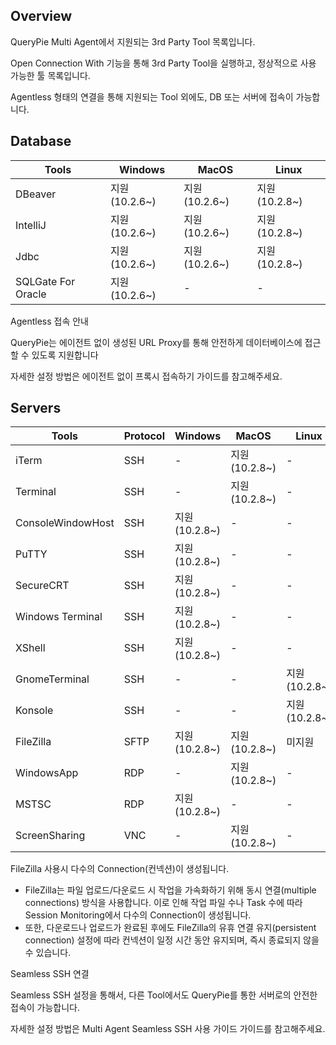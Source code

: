 ## Overview
QueryPie Multi Agent에서 지원되는 3rd Party Tool 목록입니다.

Open Connection With 기능을 통해 3rd Party Tool을 실행하고, 정상적으로 사용 가능한 툴 목록입니다.

Agentless 형태의 연결을 통해 지원되는 Tool 외에도, DB 또는 서버에 접속이 가능합니다.

## Database
| Tools              | Windows      | MacOS        | Linux        |
| ------------------ | ------------ | ------------ | ------------ |
| DBeaver            | 지원 (10.2.6~) | 지원 (10.2.6~) | 지원 (10.2.8~) |
| IntelliJ           | 지원 (10.2.6~) | 지원 (10.2.6~) | 지원 (10.2.8~) |
| Jdbc               | 지원 (10.2.6~) | 지원 (10.2.6~) | 지원 (10.2.8~) |
| SQLGate For Oracle | 지원 (10.2.6~) | -            | -            |

Agentless 접속 안내

QueryPie는 에이전트 없이 생성된 URL Proxy를 통해 안전하게 데이터베이스에 접근할 수 있도록 지원합니다

자세한 설정 방법은 에이전트 없이 프록시 접속하기  가이드를 참고해주세요.

## Servers
| Tools             | Protocol | Windows      | MacOS        | Linux        |
| ----------------- | -------- | ------------ | ------------ | ------------ |
| iTerm             | SSH      | -            | 지원 (10.2.8~) | -            |
| Terminal          | SSH      | -            | 지원 (10.2.8~) | -            |
| ConsoleWindowHost | SSH      | 지원 (10.2.8~) | -            | -            |
| PuTTY             | SSH      | 지원 (10.2.8~) | -            | -            |
| SecureCRT         | SSH      | 지원 (10.2.8~) | -            | -            |
| Windows Terminal  | SSH      | 지원 (10.2.8~) | -            | -            |
| XShell            | SSH      | 지원 (10.2.8~) | -            | -            |
| GnomeTerminal     | SSH      | -            | -            | 지원 (10.2.8~) |
| Konsole           | SSH      | -            | -            | 지원 (10.2.8~) |
| FileZilla         | SFTP     | 지원 (10.2.8~) | 지원 (10.2.8~) | 미지원          |
| WindowsApp        | RDP      | -            | 지원 (10.2.8~) | -            |
| MSTSC             | RDP      | 지원 (10.2.8~) | -            | -            |
| ScreenSharing     | VNC      | -            | 지원 (10.2.8~) | -            |

FileZilla 사용시 다수의 Connection(컨넥션)이 생성됩니다.

* FileZilla는 파일 업로드/다운로드 시 작업을 가속화하기 위해 동시 연결(multiple connections) 방식을 사용합니다. 이로 인해 작업 파일 수나 Task 수에 따라 Session Monitoring에서 다수의 Connection이 생성됩니다.
* 또한, 다운로드나 업로드가 완료된 후에도 FileZilla의 유휴 연결 유지(persistent connection) 설정에 따라 컨넥션이 일정 시간 동안 유지되며, 즉시 종료되지 않을 수 있습니다.

Seamless SSH 연결

Seamless SSH 설정을 통해서, 다른 Tool에서도 QueryPie를 통한 서버로의 안전한 접속이 가능합니다.

자세한 설정 방법은 Multi Agent Seamless SSH 사용 가이드  가이드를 참고해주세요.

